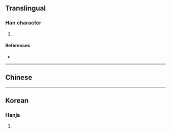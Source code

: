 {{character info/new}}
==Translingual==

===Han character===
{{Han char|rn=75|rad=木|as=12|sn=16|four=|canj=DBBQ|ids=⿰木舜}}

# {{defn|Han|sort=木12}}

====References====
* {{Han ref|kx=0553.160|dkj=15540|dj=0942.030|hdz=21294.050|uh=6A53|ud=27219}}

----

==Chinese==
{{zh-see|蕣|v}}

----

==Korean==

===Hanja===
{{ko-hanja|hangeul=순|eumhun=|rv=sun|mr=sun|y=swun}}

# {{defn|lang=ko|sort=木12}}